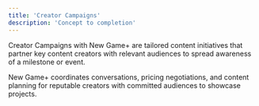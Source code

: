 ```yaml
---
title: 'Creator Campaigns'
description: 'Concept to completion'
---
```


Creator Campaigns with New Game+ are tailored content initiatives that partner key content creators with relevant audiences to spread awareness of a milestone or event. 

New Game+ coordinates conversations, pricing negotiations, and content planning for reputable creators with committed audiences to showcase projects.

<CardGroup cols={2}>
  <Card title="Book a call" icon="phone" href="https://newgame.me/contact">
  </Card>
  <Card title="Our Process" icon="list-check" href="/agency/process">
  </Card>
</CardGroup>